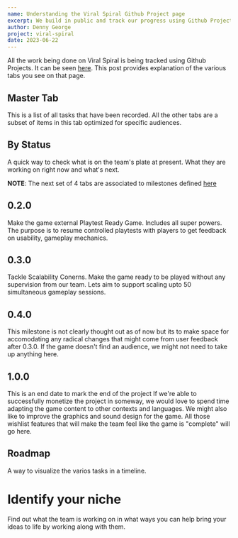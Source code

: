 ```yaml
---
name: Understanding the Viral Spiral Github Project page
excerpt: We build in public and track our progress using Github Projects. You can use it to understand what the team is upto and identify suitable ways to get involved.
author: Denny George
project: viral-spiral
date: 2023-06-22
---
```


All the work being done on Viral Spiral is being tracked using Github Projects.
It can be seen [here](https://github.com/orgs/tattle-made/projects/26). This post provides explanation of the various tabs you see on that page.

## Master Tab

This is a list of all tasks that have been recorded.
All the other tabs are a subset of items in this tab optimized for specific audiences.

## By Status

A quick way to check what is on the team's plate at present. What they are working on right now and what's next.

**NOTE**: The next set of 4 tabs are associated to milestones defined [here](https://github.com/tattle-made/viral-spiral-backend/milestones)

## 0.2.0

Make the game external Playtest Ready Game. Includes all super powers. The purpose is to resume controlled playtests with players to get feedback on usability, gameplay mechanics.

## 0.3.0

Tackle Scalability Conerns. Make the game ready to be played without any supervision from our team. Lets aim to support scaling upto 50 simultaneous gameplay sessions.

## 0.4.0

This milestone is not clearly thought out as of now but its to make space for accomodating any radical changes that might come from user feedback after 0.3.0. If the game doesn't find an audience, we might not need to take up anything here.

## 1.0.0

This is an end date to mark the end of the project
If we're able to successfully monetize the project in someway, we would love to spend time adapting the game content to other contexts and languages. We might also like to improve the graphics and sound design for the game. All those wishlist features that will make the team feel like the game is "complete" will go here.

## Roadmap

A way to visualize the varios tasks in a timeline.

# Identify your niche

Find out what the team is working on in what ways you can help bring your ideas to life by working along with them.
